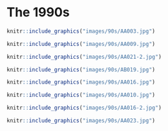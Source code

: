 # The 1990s

```r
knitr::include_graphics("images/90s/AA003.jpg")
```

```r
knitr::include_graphics("images/90s/AA009.jpg")
```

```r
knitr::include_graphics("images/90s/AA021-2.jpg")
```

```r
knitr::include_graphics("images/90s/AB019.jpg")
```

```r
knitr::include_graphics("images/90s/AA016.jpg")
```

```r
knitr::include_graphics("images/90s/AA010.jpg")
```

```r
knitr::include_graphics("images/90s/AA016-2.jpg")
```

```r
knitr::include_graphics("images/90s/AA023.jpg")
```